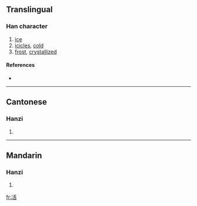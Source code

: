 ==Translingual==

===Han character===
{{Han char|rn=15|rad=冫|as=06|sn=8|four=|canj=戈一竹十口 (IMHJR)}}

# [[ice]]
# [[icicles]], [[cold]]
# [[frost]], [[crystallized]]

====References====
* {{Han ref|kx=0132.080|hdz=10297.070|uh=34C9|ud=13513}}

----

==Cantonese==

===Hanzi===
{{yue-hanzi|jyut=|y=gwaat3, gwat3 kut3 wun6 wut6}}

# {{defn|Cantonese}}

----

==Mandarin==

===Hanzi===
{{cmn-hanzi|pin=[[huàn]] ([[huan4]]), [[huó]] ([[huo2]]), [[huò]] ([[huo4]])|wg=huan<sup>4</sup>, huo<sup>2</sup>, huo<sup>4</sup>}}

# {{defn|Mandarin}}

[[fr:㓉]]